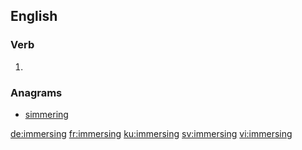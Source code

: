 ==English==

===Verb===
{{head|en|present participle}}

# {{present participle of|immerse|lang=en}}

===Anagrams===
* [[simmering#English|simmering]]

[[de:immersing]]
[[fr:immersing]]
[[ku:immersing]]
[[sv:immersing]]
[[vi:immersing]]